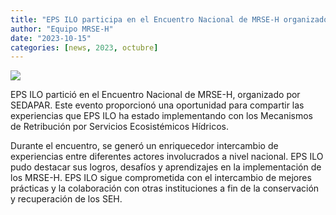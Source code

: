```yaml
---
title: "EPS ILO participa en el Encuentro Nacional de MRSE-H organizado por SEDAPAR"
author: "Equipo MRSE-H"
date: "2023-10-15"
categories: [news, 2023, octubre]
---
```


[![](thumbnail.jpg)](javascript:void(window.open('thumbnail.jpg','','width=600,height=400').onunload%20=%20function()%7Bwindow.history.back();%7D))

EPS ILO partició en el Encuentro Nacional de MRSE-H, organizado por SEDAPAR. Este evento proporcionó una oportunidad para compartir las experiencias que EPS ILO ha estado implementando con los Mecanismos de Retribución por Servicios Ecosistémicos Hídricos.

Durante el encuentro, se generó un enriquecedor intercambio de experiencias entre diferentes actores involucrados a nivel nacional. EPS ILO pudo destacar sus logros, desafíos y aprendizajes en la implementación de los MRSE-H. EPS ILO sigue comprometida con el intercambio de mejores prácticas y la colaboración con otras instituciones a fin de la conservación y recuperación de los SEH.

